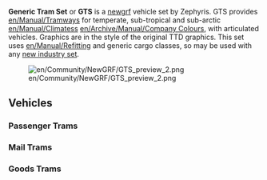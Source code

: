 {{en/Community/NewGRF/Newgrf set|Name=Generic Tram Set
|Image=en/Community/NewGRF/GTS preview 1.png
|Download=http://www.tt-forums.net/viewtopic.php?f=36&t=32441
|Discussion=http://www.tt-forums.net/viewtopic.php?f=36&t=32441
|Homepage=http://zephyrisopenttd.googlepages.com/
}}
'''Generic Tram Set''' or '''GTS''' is a [[en/Manual/NewGRF|newgrf]] vehicle set by Zephyris. GTS provides [[en/Manual/Tramways]] for temperate, sub-tropical and sub-arctic [[en/Manual/Climates]]s [[en/Archive/Manual/Company Colours]], with articulated vehicles. Graphics are in the style of the original TTD graphics. This set uses [[en/Manual/Refit]]ting and generic cargo classes, so may be used with any [[en/Archive/Manual/NewGRF Industries|new industry set]].

[[File:en/Community/NewGRF/GTS preview 2.png|center]]

==Vehicles==
===Passenger Trams===
{{en/Manual/Base Set/Road Vehicles/RoadVehicle|name     = Balough Passenger Tram
  |img      = en/Community/NewGRF/GenericTram-Balough Passenger Tram.png
  |price    = £4,510 ($9,020)
  |speed    = 40 km/h (25 mph)
  |annual   = £700 ($1,400)
  |designed = 1934
  |life     = 19
  |capacity = 35 passengers
}}
{{en/Manual/Base Set/Road Vehicles/RoadVehicle|name     = SH Jubilee Passenger Tram
  |img      = en/Community/NewGRF/GenericTram-SH Jubilee Passenger Tram.png
  |price    = £4,674 ($10,348)
  |speed    = 72 km/h (45 mph)
  |annual   = £762 ($1,524)
  |designed = 1957
  |life     = 19
  |capacity = 40 passengers
}}
{{en/Manual/Base Set/Road Vehicles/RoadVehicle|name     = SH Royal Passenger Tram
  |img      = en/Community/NewGRF/GenericTram-SH Royal Passenger Tram.png
  |price    = £6,888 ($13,776)
  |speed    = 80 km/h (50 mph)
  |annual   = £981 ($1,962)
  |designed = 1983
  |life     = 19
  |capacity = 90 passengers
}}
{{en/Manual/Base Set/Road Vehicles/RoadVehicle|name     = Foster 3 Car Passenger Tram
  |img      = en/Community/NewGRF/GenericTram-Foster 3 Car Passenger Tram.png
  |price    = £9,020 ($18,040)
  |speed    = 96 km/h (60 mph)
  |annual   = £1,050 ($2,100)
  |designed = 2010
  |life     = 19
  |capacity = 150 passengers
}}
{{en/Manual/Base Set/Road Vehicles/RoadVehicle|name     = A2020 3 Car Passenger Tram
  |img      = en/Community/NewGRF/GenericTram-A2020 3 Car Passenger Tram.png
  |price    = £9,389 ($18,778)
  |speed    = 96 km/h (60 mph)
  |annual   = £800 ($1,600)
  |designed = 2024
  |life     = 19
  |capacity = 150 passengers
}}
===Mail Trams===
{{en/Manual/Base Set/Road Vehicles/RoadVehicle|name     = MPS Mail Tram
  |img      = en/Community/NewGRF/GenericTram-MPS Mail Tram.png
  |price    = £4,469 ($8,938)
  |speed    = 40 km/h (25 mph)
  |annual   = £681 ($1,362)
  |designed = 1935
  |life     = 19
  |capacity = 27 bags of mail
}}
{{en/Manual/Base Set/Road Vehicles/RoadVehicle|name     = SH 08 Mail Tram
  |img      = en/Community/NewGRF/GenericTram-SH 08 Mail Tram.png
  |price    = £4,633 ($9,266)
  |speed    = 72 km/h (40 mph)
  |annual   = £787 ($1,574)
  |designed = 1975
  |life     = 19
  |capacity = 32 bags of mail
}}
{{en/Manual/Base Set/Road Vehicles/RoadVehicle|name     = SH 2000 3 Car Mail Tram
  |img      = en/Community/NewGRF/GenericTram-SH 2000 3 Car Mail Tram.png
  |price    = £7,749 ($15,498)
  |speed    = 80 km/h (50 mph)
  |annual   = £1,000 ($2,000)
  |designed = 2015
  |life     = 19
  |capacity = 123 bags of mail
}}
===Goods Trams===
{{en/Manual/Base Set/Road Vehicles/RoadVehicle|name     = Balough Goods Tram
  |img      = en/Community/NewGRF/GenericTram-Balough Goods Tram.png
  |price    = £4,592 ($9,184)
  |speed    = 40 km/h (25 mph)
  |annual   = £700 ($1,400)
  |designed = 1934
  |life     = 19
  |capacity = 19 crates of goods
}}
{{en/Manual/Base Set/Road Vehicles/RoadVehicle|name     = Manley-Morel Goods Tram
  |img      = en/Community/NewGRF/GenericTram-Manley-Morel Goods Tram.png
  |price    = £4,838 ($9,676)
  |speed    = 72 km/h (40 mph)
  |annual   = £812 ($1,624)
  |designed = 1974
  |life     = 19
  |capacity = 24 bags of mail
}}
{{en/Manual/Base Set/Road Vehicles/RoadVehicle|name     = Floss 3 Car Goods Tram
  |img      = en/Community/NewGRF/GenericTram-Floss 3 Car Goods Tram.png
  |price    = £7,790 ($15,580)
  |speed    = 80 km/h (50 mph)
  |annual   = £1,012 ($2,024)
  |designed = 2012
  |life     = 19
  |capacity = 84 bags of mail
}}
{{en/0.6-feature}}